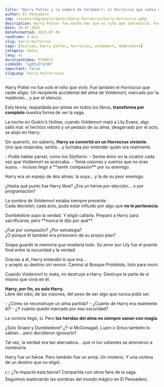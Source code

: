 ```yaml
---
title: "Harry Potter y la sombra de Voldemort: el Horrocrux que nadie eligió"
author: El Pensadero
img: /assets/img/posts/datos/harry-horrocrux/harry-horrocrux.webp
description: Harry Potter fue mucho más que el niño que sobrevivió. Fue un Horrocrux humano, un recipiente involuntario de la oscuridad más temida. Esta teoría lo cambia todo.
date: 30-07-2025
dateFormatted: 2025-07-30
readtime: 4 min
slug: harry-horrocrux
tags: [teorías, harry potter, horrocrux, voldemort, dumbledore]
category: datos
lang: es
durationVideo: PT4M47S
videoId: "1g83uZ7q7QQ"
important: false
slugLang: harry-horrocruxes
---
```



<Article>

<Section title="🧠 La teoría más oscura sobre Harry Potter">
Harry Potter no fue solo el niño que vivió. Fue también el Horrocrux que nadie eligió.  
Un recipiente accidental del alma de Voldemort, marcado por la maldición… y por el silencio.

Esta teoría, respaldada por pistas en todos los libros, **transforma por completo** nuestra forma de ver la saga.
</Section>

<Section title="🕯️ El origen del Horrocrux humano">
La noche en Godric’s Hollow, cuando Voldemort mató a Lily Evans, algo salió mal:  
el hechizo rebotó y un pedazo de su alma, desgarrado por el acto, se alojó en Harry.

Sin quererlo, sin saberlo, **Harry se convirtió en un Horrocrux viviente**.  
Uno que respiraba, sentía… y luchaba por entender quién era realmente.
</Section>

<Section title="🐍 Señales que siempre estuvieron ahí">
- Podía hablar pársel, como los Slytherin.  
- Sentía dolor en la cicatriz cada vez que Voldemort se acercaba.  
- Tenía visiones y sueños que no eran suyos.  
- Incluso llegó a **sentir compasión** por su enemigo.

Harry era un espejo de dos almas: la suya… y la de su peor enemigo.
</Section>

<Section title="⛓️ ¿Libre albedrío o manipulación mágica?">
¿Hasta qué punto fue Harry libre?  
¿Era un héroe por elección… o por programación?

La sombra de Voldemort estaba siempre presente.  
Cada decisión, cada acto, pudo estar influido por algo que **no le pertenecía**.
</Section>

<Section title="🧙‍♂️ El gran secreto de Dumbledore">
Dumbledore supo la verdad. Y eligió callarla.  
Preparó a Harry para sacrificarse, pero **nunca le dijo por qué**.

¿Fue por compasión? ¿Por estrategia?  
¿O porque él también era prisionero de su propio plan?
</Section>

<Section title="🦇 Snape, la clave del destino">
Snape guardó la memoria que revelaría todo.  
Su amor por Lily fue el puente final entre la oscuridad y la verdad.

Gracias a él, Harry entendió lo que era…  
y aceptó su destino sin rencor. Caminó al Bosque Prohibido, listo para morir.
</Section>

<Section title="⚡ La muerte que liberó su alma">
Cuando Voldemort lo mata, no destruye a Harry.  
Destruye la parte de sí mismo que vivía en él.

**Harry, por fin, es solo Harry.**  
Libre del odio, de las visiones, del peso de ser algo que nunca pidió ser.
</Section>

<Section title="🪞 Las preguntas que siguen sin respuesta">
- ¿Cómo se reconstruye un alma partida?  
- ¿Cuánto de Harry era realmente él?  
- ¿Y cuánto quedó marcado por esa oscuridad?

La victoria llegó, sí. Pero **las heridas del alma no siempre sanan con magia**.
</Section>

<Section title="🤐 ¿Quién más lo supo y no dijo nada?">
¿Solo Snape y Dumbledore?  
¿Y si McGonagall, Lupin o Sirius también lo sabían… pero decidieron ignorarlo?

Tal vez, la verdad era tan aterradora… que ni los valientes se atrevieron a nombrarla.
</Section>

<Section title="🧩 Un Horrocrux que cambió todo"> 
Harry fue un héroe. Pero también fue un arma. Un misterio.  
Y una víctima de un destino que no eligió.

👉 ¿Te impactó esta teoría? Compartila con otros fans de la saga.  
Seguimos explorando las sombras del mundo mágico en El Pensadero.

</Section>

</Article>
